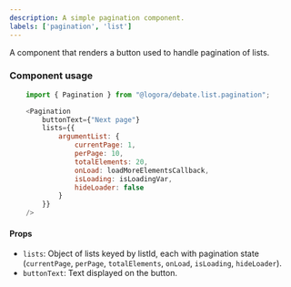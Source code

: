 ```yaml
---
description: A simple pagination component.
labels: ['pagination', 'list']
---
```


A component that renders a button used to handle pagination of lists. 

### Component usage

```js
    import { Pagination } from "@logora/debate.list.pagination";
```
```js
    <Pagination
        buttonText={"Next page"}
        lists={{
            argumentList: {
                currentPage: 1,
                perPage: 10,
                totalElements: 20,
                onLoad: loadMoreElementsCallback,
                isLoading: isLoadingVar,
                hideLoader: false
            }
        }}
    />
```

#### Props
- `lists`: Object of lists keyed by listId, each with pagination state (`currentPage`, `perPage`, `totalElements`, `onLoad`, `isLoading`, `hideLoader`).
- `buttonText`: Text displayed on the button.